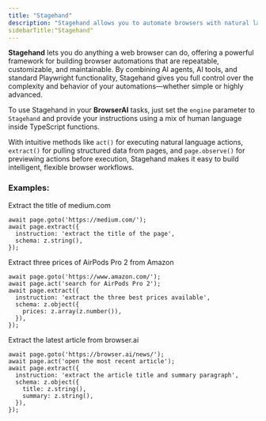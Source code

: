 ```yaml
---
title: "Stagehand"
description: "Stagehand allows you to automate browsers with natural language and code!"
sidebarTitle:"Stagehand"
---
```


**Stagehand** lets you do anything a web browser can do, offering a powerful framework for building browser automations that are repeatable, customizable, and maintainable. By combining AI agents, AI tools, and standard Playwright functionality, Stagehand gives you full control over the complexity and behavior of your automations—whether simple or highly advanced.

To use Stagehand in your **BrowserAI** tasks, just set the `engine` parameter to `Stagehand` and provide your instructions using a mix of human language inside TypeScript functions.

With intuitive methods like `act()` for executing natural language actions, `extract()` for pulling structured data from pages, and `page.observe()` for previewing actions before execution, Stagehand makes it easy to build intelligent, flexible browser workflows.

### Examples:
Extract the title of medium.com
```
await page.goto('https://medium.com/');
await page.extract({
  instruction: 'extract the title of the page',
  schema: z.string(),
});
```
Extract three prices of AirPods Pro 2 from Amazon
```
await page.goto('https://www.amazon.com/');
await page.act('search for AirPods Pro 2');
await page.extract({
  instruction: 'extract the three best prices available',
  schema: z.object({
    prices: z.array(z.number()),
  }),
});
```

Extract the latest article from browser.ai
```
await page.goto('https://browser.ai/news/');
await page.act('open the most recent article');
await page.extract({
  instruction: 'extract the article title and summary paragraph',
  schema: z.object({
    title: z.string(),
    summary: z.string(),
  }),
});
```